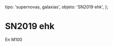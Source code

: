 
  tipo: 'supernovas, galaxias',
  objeto: 'SN2019 ehk',
};

# SN2019 ehk

En M100

<Imagen
  src="registro/sn-2019ehk_20190430_snm51.jpg"
  fecha="20190430"
/>